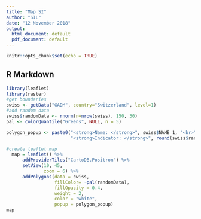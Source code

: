---
title: "Map SI"
author: "SIL"
date: "12 November 2018"
output:
  html_document: default
  pdf_document: default
---

```{r setup, include=FALSE}
knitr::opts_chunk$set(echo = TRUE)

```

## R Markdown


```{r prep}
library(leaflet)
library(raster)
#get boundaries
swiss <- getData("GADM", country="Switzerland", level=1)
#add random data
swiss$randomData <- rnorm(n=nrow(swiss), 150, 30)
pal <- colorQuantile("Greens", NULL, n = 5)

polygon_popup <- paste0("<strong>Name: </strong>", swiss$NAME_1, "<br>",
                        "<strong>Indicator: </strong>", round(swiss$randomData,2))

#create leaflet map
  map = leaflet() %>% 
      addProviderTiles("CartoDB.Positron") %>% 
      setView(10, 45,
              zoom = 6) %>% 
      addPolygons(data = swiss, 
                  fillColor= ~pal(randomData),
                  fillOpacity = 0.4, 
                  weight = 2, 
                  color = "white",
                  popup = polygon_popup)
map
```
